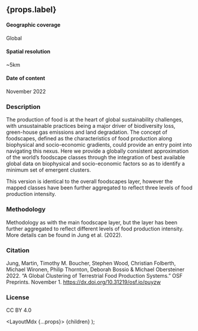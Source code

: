 
## {props.label}

#### Geographic coverage
Global

#### Spatial resolution
~5km

#### Date of content
November 2022

### Description
The production of food is at the heart of global sustainability challenges, with unsustainable practices being a major driver of biodiversity loss, green-house gas emissions and land degradation. The concept of foodscapes, defined as the characteristics of food production along biophysical and socio-economic gradients, could provide an entry point into navigating this nexus. Here we provide a globally consistent approximation of the world’s foodscape classes through the integration of best available global data on biophysical and socio-economic factors so as to identify a minimum set of emergent clusters.

This version is identical to the overall foodscapes layer, however the mapped classes have been further aggregated to reflect three levels of food production intensity.

### Methodology
Methodology as with the main foodscape layer, but the layer has been further aggregated to reflect different levels of food production intensity. More details can be found in Jung et al. (2022).

### Citation
Jung, Martin, Timothy M. Boucher, Stephen Wood, Christian Folberth, Michael Wironen, Philip Thornton, Deborah Bossio & Michael Obersteiner 2022. “A Global Clustering of Terrestrial Food Production Systems.” OSF Preprints. November 1. https://dx.doi.org/10.31219/osf.io/puyzw

### License
CC BY 4.0

  <LayoutMdx {...props}>
    {children}
  </LayoutMdx>
);